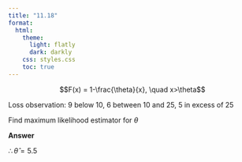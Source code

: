 ```yaml
---
title: "11.18"
format:
  html:
    theme:
      light: flatly
      dark: darkly
    css: styles.css
    toc: true
---
```


$$F(x) = 1-\frac{\theta}{x}, \quad x>\theta$$

Loss observation: 9 below 10, 6 between 10 and 25, 5 in excess of 25

Find maximum likelihood estimator for $\theta$

**Answer**

\begin{align*}
L[\hat{\theta}] &= [F(10)]^9 \cdot [F(25)-F(10)]^6 + [S(25)]^5\\
&= \left[1-\frac{\theta}{10} \right]^9 \cdot \left[1-\frac{\theta}{25} - \left(1-\frac{\theta}{10} \right)\right]^6 \cdot \left[\frac{\theta}{25} \right]^5\\
&= \left[1- \frac{\theta}{10}\right]^9 \cdot \left[ \frac{3\theta}{50} \right]^6 \cdot \left[\frac{\theta}{25}\right]^5\\
\end{align*}


\begin{align*}
\ln{(L[\hat{\theta}])} = 9 \ln{1-\frac{\theta}{10}} + 6 \ln{\frac{3\theta}{05}} + 5\ln{\frac{\theta}{25}}\\
\frac{d}{d\theta}\ln{(L[\hat{\theta}])} &= \frac{-9}{10-\theta} + \frac{11}{\theta}\\
0&= \frac{110-20\theta}{(10-\theta)\theta}\\
\theta &= 5.5
\end{align*}


$\therefore \hat{\theta} = 5.5$